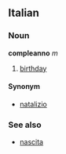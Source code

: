 ==Italian==
===Noun===
'''compleanno''' ''m''

# [[birthday]]

====Synonym====
*[[natalizio]]

===See also===
*[[nascita]]